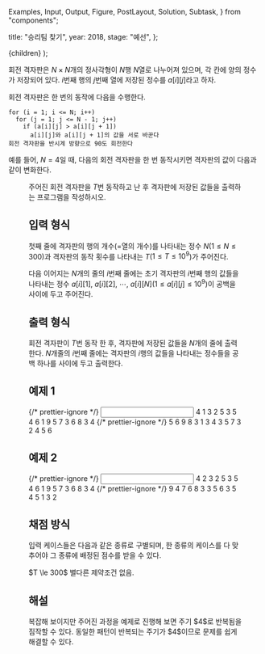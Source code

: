  Examples,
  Input,
  Output,
  Figure,
  PostLayout,
  Solution,
  Subtask,
} from "components";

  title: "승리팀 찾기",
  year: 2018,
  stage: "예선",
};

  <PostLayout meta={meta}>{children}</PostLayout>
);

회전 격자판은 $N\times N$개의 정사각형이 $N$행 $N$열로 나누어져 있으며, 각 칸에 양의 정수가 저장되어 있다. $i$번째 행의 $j$번째 열에 저장된 정수를 $a[i][j]$라고 하자.

회전 격자판은 한 번의 동작에 다음을 수행한다.

```
for (i = 1; i <= N; i++)
  for (j = 1; j <= N - 1; j++)
    if (a[i][j] > a[i][j + 1])
      a[i][j]와 a[i][j + 1]의 값을 서로 바꾼다
회전 격자판을 반시계 방향으로 90도 회전한다
```

예를 들어, $N=4$일 때, 다음의 회전 격자판을 한 번 동작시키면 격자판의 값이 다음과 같이 변화한다.

<Figure src="/2018/online_images/flour.png" alt="" />

주어진 회전 격자판을 $T$번 동작하고 난 후 격자판에 저장된 값들을 출력하는 프로그램을 작성하시오.

## 입력 형식

첫째 줄에 격자판의 행의 개수(=열의 개수)를 나타내는 정수 $N$($1 \le N \le 300$)과 격자판의 동작 횟수를 나타내는 $T$($1 \le T \le 10^9$)가 주어진다.

다음 이어지는 $N$개의 줄의 $i$번째 줄에는 초기 격자판의 $i$번째 행의 값들을 나타내는 정수 $a[i][1]$, $a[i][2]$, $\cdots$, $a[i][N]$($1 \le a[i][j] \le 10^9$)이 공백을 사이에 두고 주어진다.

## 출력 형식

회전 격자판이 $T$번 동작 한 후, 격자판에 저장된 값들을 $N$개의 줄에 출력한다. $N$개줄의 $i$번째 줄에는 격자판의 $i$행의 값들을 나타내는 정수들을 공백 하나를 사이에 두고 출력한다.

## 예제 1

<Examples>
  {/* prettier-ignore */}
  <Input>
    4 1
    3 2 5 3
    5 4 6 1
    9 5 7 3
    6 8 3 4
  </Input>
  {/* prettier-ignore */}
  <Output>
    5 6 9 8
    3 1 3 4
    3 5 7 3
    2 4 5 6
  </Output>
</Examples>

## 예제 2

<Examples>
  {/* prettier-ignore */}
  <Input>
    4 2
    3 2 5 3
    5 4 6 1
    9 5 7 3
    6 8 3 4
  </Input>
  {/* prettier-ignore */}
  <Output>
    9 4 7 6
    8 3 3 5
    6 3 5 4
    5 1 3 2
  </Output>
</Examples>

## 채점 방식

입력 케이스들은 다음과 같은 종류로 구별되며, 한 종류의 케이스를 다 맞추어야 그 종류에 배정된 점수를 받을 수 있다.

<Subtask index={1} score={100}>
  $T \le 300$
</Subtask>
<Subtask index={2} score={50}>
  별다른 제약조건 없음.
</Subtask>

## 해설

<Solution>
  복잡해 보이지만 주어진 과정을 예제로 진행해 보면 주기 $4$로 반복됨을 짐작할 수
  있다. 동일한 패턴이 반복되는 주기가 $4$이므로 문제를 쉽게 해결할 수 있다.
</Solution>
